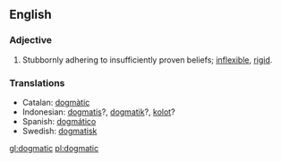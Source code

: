 ==English==
===Adjective===
#Stubbornly adhering to insufficiently proven beliefs; [[inflexible]], [[rigid]].

=== Translations ===
*Catalan: [[dogmàtic]]
*Indonesian: [[dogmatis]]?, [[dogmatik]]?, [[kolot]]?
*Spanish: [[dogmático]]
*Swedish: [[dogmatisk]]

[[gl:dogmatic]]
[[pl:dogmatic]]